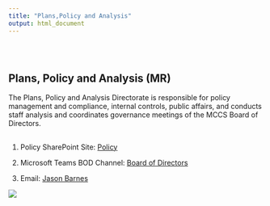 ```yaml
---
title: "Plans,Policy and Analysis"
output: html_document
---
```


<style type="text/css">
.title {
  display: none;
}

#getting-started img {
  margin-right: 10px;
}

</style>

<div class="row" style="padding-top: 30px;">
<div class="col-sm-3">

# **Plans, Policy and Analysis (MR)**

The Plans, Policy and Analysis Directorate is responsible for policy management and compliance, internal controls, public affairs, and conducts staff analysis and coordinates governance meetings of the MCCS Board of Directors. 

## 

1. Policy SharePoint Site: [Policy](http://crossroads/PPA/default.aspx)

2. Microsoft Teams BOD Channel: [Board of Directors](https://teams.microsoft.com/l/team/19%3a6a0d2398ca88485b82fc6caa7293dc55%40thread.tacv2/conversations?groupId=1358750a-30f0-40c1-b575-4816640d5c25&tenantId=6b279138-2d86-4c78-be78-6e6f736281c9)

3. Email: [Jason Barnes](jason.barnes@usmc-mccs.mil)


</div>
<div class="col-sm-6">

<a href = "http://crossroads/MRG/Pages/HRMS.aspx">
![](images/16_MCCSlogo_Comp.png)
</a>
</div>
